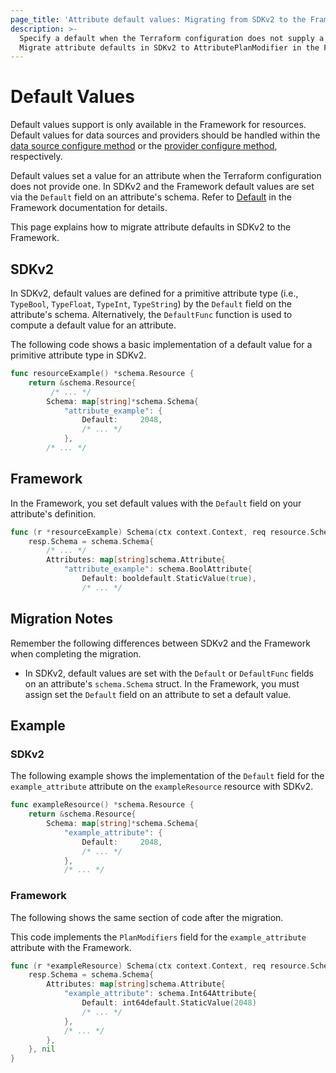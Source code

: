 ```yaml
---
page_title: 'Attribute default values: Migrating from SDKv2 to the Framework'
description: >-
  Specify a default when the Terraform configuration does not supply a value for resource attributes.
  Migrate attribute defaults in SDKv2 to AttributePlanModifier in the Framework.
---
```


# Default Values

Default values support is only available in the Framework for resources. Default values for data sources and
providers should be handled within the [data source configure method](/terraform/plugin/framework/data-sources/configure#define-data-source-configure-method)
or the [provider configure method](/terraform/plugin/framework/providers#configure-method), respectively.

Default values set a value for an attribute when the Terraform configuration does not provide one. In SDKv2 and the
Framework default values are set via the `Default` field on an attribute's schema.
Refer to
[Default](/terraform/plugin/framework/resources/default)
in the Framework documentation for details.

This page explains how to migrate attribute defaults in SDKv2 to the Framework.

## SDKv2

In SDKv2, default values are defined for a primitive attribute type (i.e., `TypeBool`, `TypeFloat`, `TypeInt`,
`TypeString`) by the `Default` field on the attribute's schema. Alternatively, the `DefaultFunc` function is used to
compute a default value for an attribute.

The following code shows a basic implementation of a default value for a primitive attribute type in SDKv2.

```go
func resourceExample() *schema.Resource {
    return &schema.Resource{
         /* ... */
        Schema: map[string]*schema.Schema{
            "attribute_example": {
                Default:     2048,
                /* ... */
            },
        /* ... */
```

## Framework

In the Framework, you set default values with the `Default` field on your attribute's definition.

```go
func (r *resourceExample) Schema(ctx context.Context, req resource.SchemaRequest, resp *resource.SchemaResponse) {
    resp.Schema = schema.Schema{
        /* ... */
        Attributes: map[string]schema.Attribute{
            "attribute_example": schema.BoolAttribute{
                Default: booldefault.StaticValue(true),
                /* ... */
```

## Migration Notes

Remember the following differences between SDKv2 and the Framework when completing the migration.

- In SDKv2, default values are set with the `Default` or `DefaultFunc` fields on an attribute's `schema.Schema` struct.
In the Framework, you must assign set the `Default` field on an attribute to set a default value.

## Example

### SDKv2

The following example shows the implementation of the `Default` field for the
`example_attribute` attribute on the `exampleResource` resource with SDKv2.

```go
func exampleResource() *schema.Resource {
    return &schema.Resource{
        Schema: map[string]*schema.Schema{
            "example_attribute": {
                Default:     2048,
                /* ... */
            },
            /* ... */
```

### Framework

The following shows the same section of code after the migration.

This code implements the `PlanModifiers` field for the `example_attribute` attribute with the Framework.

```go
func (r *exampleResource) Schema(ctx context.Context, req resource.SchemaRequest, resp *resource.SchemaResponse) {
    resp.Schema = schema.Schema{
        Attributes: map[string]schema.Attribute{
            "example_attribute": schema.Int64Attribute{
                Default: int64default.StaticValue(2048)
                /* ... */
            },
            /* ... */
        },
    }, nil
}
```
